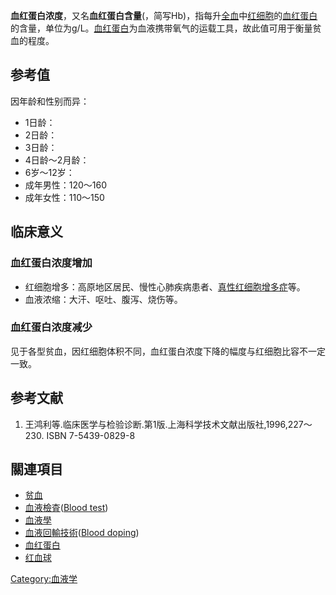 {{Link style|time=2015-12-12T05:12:33+00:00}}
{{Medical}}
'''血红蛋白浓度'''，又名'''血红蛋白含量'''(，简写Hb)，指每升[[全血|全血]]中[[红细胞|红细胞]]的[[血红蛋白|血红蛋白]]的含量，单位为g/L。[[血红蛋白|血红蛋白]]为血液携带氧气的运载工具，故此值可用于衡量贫血的程度。

== 参考值 ==
因年龄和性别而异：
* 1日龄：
* 2日龄：
* 3日龄：
* 4日龄～2月龄：
* 6岁～12岁：
* 成年男性：120～160
* 成年女性：110～150

== 临床意义 ==
=== 血红蛋白浓度增加 ===
* 红细胞增多：高原地区居民、慢性心肺疾病患者、[[真性红细胞增多症|真性红细胞增多症]]等。
* 血液浓缩：大汗、呕吐、腹泻、烧伤等。
=== 血红蛋白浓度减少 ===
见于各型贫血，因红细胞体积不同，血红蛋白浓度下降的幅度与红细胞比容不一定一致。

== 参考文献 ==
# 王鸿利等.临床医学与检验诊断.第1版.上海科学技术文献出版社,1996,227～230. ISBN 7-5439-0829-8

== 關連項目 ==
* [[贫血|贫血]]
* [[血液檢査|血液檢査]]([[:en:Blood_test|Blood test]])
* [[血液學|血液學]]
* [[血液回輸技術|血液回輸技術]]([[:en:Blood_doping|Blood doping]])
* [[血红蛋白|血红蛋白]]
* [[红血球|红血球]]
{{血液检验项目}}

[[Category:血液学|Category:血液学]]